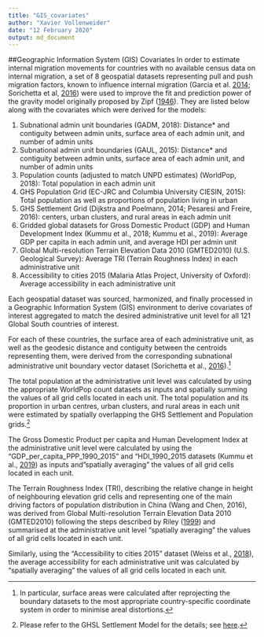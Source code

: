 ```yaml
---
title: "GIS_covariates"
author: "Xavier Vollenweider"
date: "12 February 2020"
output: md_document
---
```


##Geographic Information System (GIS) Covariates 
In order to estimate internal migration movements for countries with no available census data on internal migration, a set of 8 geospatial datasets representing pull and push migration factors, known to influence internal migration (Garcia et al. <a href="https://eprints.soton.ac.uk/367712/" target="_blank">2014</a>; Sorichetta et al, <a href="https://www.nature.com/articles/sdata201666" target="_blank">2016</a>) were used to improve the fit and prediction power of the gravity model originally proposed by Zipf (<a href="https://www.jstor.org/stable/2087063?seq=1" target="_blank">1946</a>). They are listed below along with the covariates which were derived for the models:

1.  Subnational admin unit boundaries (GADM, 2018): Distance* and contiguity between admin units, surface area of each admin unit, and number of admin units
2.  Subnational admin unit boundaries (GAUL, 2015): Distance* and contiguity between admin units, surface area of each admin unit, and number of admin units
3.  Population counts (adjusted to match UNPD estimates) (WorldPop, 2018): Total population in each admin unit
4.  GHS Population Grid (EC-JRC and Columbia University CIESIN, 2015): Total population as well as proportions of population living in urban
5.  GHS Settlement Grid (Dijkstra and Poelmann, 2014; Pesaresi and Freire, 2016): centers, urban clusters, and rural areas in each admin unit
6.  Gridded global datasets for Gross Domestic Product (GDP) and Human Development Index (Kummu et al., 2018; Kummu et al., 2019): Average GDP per capita in each admin unit, and average HDI per admin unit
7.  Global Multi-resolution Terrain Elevation Data 2010 (GMTED2010) (U.S. Geological Survey): Average TRI (Terrain Roughness Index) in each administrative unit
8.  Accessibility to cities 2015 (Malaria Atlas Project, University of Oxford): Average accessibility in each administrative unit

Each geospatial dataset was sourced, harmonized, and finally processed in a Geographic Information System (GIS) environment to derive covariates of interest aggregated to match the desired administrative unit level for all 121 Global South countries of interest.

For each of these countries, the surface area of each administrative unit, as well as the geodesic distance and contiguity between the centroids representing them, were derived from the corresponding subnational administrative unit boundary vector dataset (Sorichetta et al., <a href="https://www.nature.com/articles/sdata201666" target="_blank">2016</a>).^[In particular, surface areas were calculated after reprojecting the boundary datasets to the most appropriate country-specific coordinate system in order to minimise areal distortions.]

The total population at the administrative unit level was calculated by using the appropriate WorldPop count datasets as inputs  and spatially summing the values of all grid cells located in each unit. The total population and its proportion in urban centres, urban clusters, and rural areas in each unit were estimated by spatially overlapping the GHS Settlement and Population grids.^[Please refer to the GHSL Settlement Model for the details; see <a href="https://ghsl.jrc.ec.europa.eu/data.php?sl=4" target="_blank">here</a>.]

The Gross Domestic Product per capita and Human Development Index at the administrative unit level were calculated by using the "GDP_per_capita_PPP_1990_2015" and "HDI_1990_2015 datasets (Kummu et al., <a href="https://doi.org/10.5061/dryad.dk1j0" target="_blank">2019</a>) as inputs and "spatially averaging" the values of all grid cells located in each unit.

The Terrain Roughness Index (TRI), describing the relative change in height of neighbouring elevation grid cells and representing one of the main driving factors of population distribution in China (Wang and Chen, 2016), was derived from Global Multi-resolution Terrain Elevation Data 2010 (GMTED2010) following the steps described by Riley (<a href="https://www.google.com/url?sa=t&rct=j&q=&esrc=s&source=web&cd=1&cad=rja&uact=8&ved=2ahUKEwjt5rOjx7XnAhWH2KQKHe8qDj4QFjAAegQIBhAB&url=https%3A%2F%2Fdownload.osgeo.org%2Fqgis%2Fdoc%2Freference-docs%2FTerrain_Ruggedness_Index.pdf&usg=AOvVaw1UUsW42ccwEkkhVewCkGl9" target="_blank">1999</a>) and summarised at the administrative unit level "spatially averaging" the values of all grid cells located in each unit.

Similarly, using the "Accessibility to cities 2015" dataset (Weiss et al., <a href="https://www.ncbi.nlm.nih.gov/pubmed/29320477" target="_blank">2018</a>), the average accessibility for each administrative unit was calculated by "spatially averaging" the values of all grid cells located in each unit.
